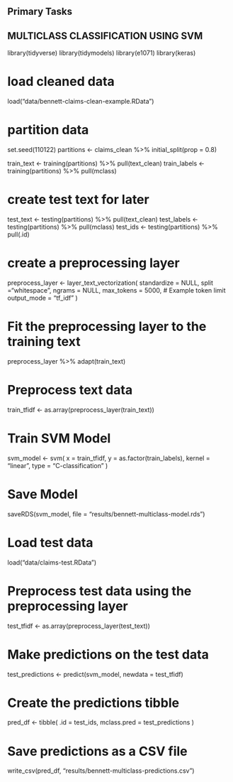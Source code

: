 ## Primary Tasks

## MULTICLASS CLASSIFICATION USING SVM

library(tidyverse)
library(tidymodels)
library(e1071)
library(keras)

# load cleaned data
load("data/bennett-claims-clean-example.RData")


# partition data
set.seed(110122)
partitions <- claims_clean %>%
  initial_split(prop = 0.8)

train_text <- training(partitions) %>%
  pull(text_clean)
train_labels <- training(partitions) %>%
  pull(mclass)

# create test text for later
test_text <- testing(partitions) %>%
  pull(text_clean)
test_labels <- testing(partitions) %>%
  pull(mclass)
test_ids <- testing(partitions) %>%
  pull(.id)

# create a preprocessing layer
preprocess_layer <- layer_text_vectorization(
  standardize = NULL,
  split ="whitespace",
  ngrams = NULL,
  max_tokens = 5000, # Example token limit
  output_mode = "tf_idf"
)

# Fit the preprocessing layer to the training text
preprocess_layer %>% adapt(train_text)

# Preprocess text data
train_tfidf <- as.array(preprocess_layer(train_text))

# Train SVM Model
svm_model <- svm(
  x = train_tfidf,
  y = as.factor(train_labels),
  kernel = "linear",
  type = "C-classification"
)

# Save Model
saveRDS(svm_model, file = "results/bennett-multiclass-model.rds")

# Load test data
load("data/claims-test.RData")

# Preprocess test data using the preprocessing layer
test_tfidf <- as.array(preprocess_layer(test_text))

# Make predictions on the test data
test_predictions <- predict(svm_model, newdata = test_tfidf)

# Create the predictions tibble
pred_df <- tibble(
  .id = test_ids,
  mclass.pred = test_predictions
)

# Save predictions as a CSV file
write_csv(pred_df, "results/bennett-multiclass-predictions.csv")